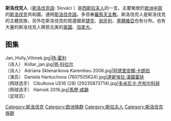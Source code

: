 {{expand|time=2015-07-22T05:46:24+00:00}}
{{unreferenced|time=2015-07-22T05:46:24+00:00}}
'''斯洛伐克人'''（[[斯洛伐克語|斯洛伐克語]]: <font lang="sk"> Slováci </font>）是[[西斯拉夫人|西斯拉夫人]]的一支。主要聚居於[[中歐|歐洲中部]]的[[斯洛伐克|斯洛伐克]]共和國。通用[[斯洛伐克語|斯洛伐克語]]。多信奉[[羅馬天主教|羅馬天主教]]。斯洛伐克人是斯洛伐克的主體民族，另外在斯洛伐克的周邊國家[[捷克|捷克]]、[[匈牙利|匈牙利]]、[[塞爾維亞|塞爾維亞]]也有分布。也有大量的斯洛伐克人移民北美的[[美國|美國]]、[[加拿大|加拿大]]。
==图集==
<gallery style="text-align: center;">
Jan_Holly_Vilimek.jpg|[[扬·霍利|扬·霍利]]<br/>（诗人）
Kollar_jan.jpg|[[扬·科拉尔|扬·科拉尔]]<br/>（诗人）
Adriana Sklenarikova Karembeu 2006.jpg|[[阿德里安娜·卡朗伯|阿德里安娜·卡朗伯]]<br/>（演员）
Daniela Hantuchova (7607505624).jpg|[[達妮埃拉·漢圖霍娃|達妮埃拉·漢圖霍娃]]<br/>（网球选手）
Cibulkova US16 (28) (29235873714).jpg|[[多米尼卡·齐布尔科娃|多米尼卡·齐布尔科娃]]<br/>（网球选手）
Hamsik 2016.jpg|[[馬歷·咸錫|馬歷·咸錫]]<br/>（足球员）</div>
</gallery>
{{斯洛伐克主題}}
{{Authority control}}
[[Category:斯洛伐克|Category:斯洛伐克]]
[[Category:欧洲族群|Category:欧洲族群]]
[[Category:斯拉夫人|Category:斯拉夫人]]
[[Category:斯洛伐克族群|Category:斯洛伐克族群]]